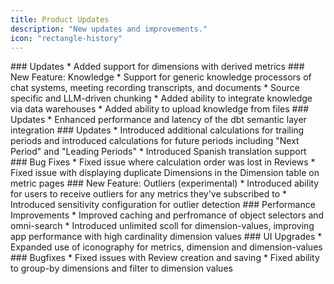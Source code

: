 ```yaml
---
title: Product Updates
description: "New updates and improvements."
icon: "rectangle-history"
---
```


<Update label="2025-03-25" description="v0.5.23">
  ### Updates
  * Added support for dimensions with derived metrics
</Update>

<Update label="2025-02-27" description="v0.5.22">
  ### New Feature: Knowledge
  * Support for generic knowledge processors of chat systems, meeting recording transcripts, and documents
  * Source specific and LLM-driven chunking
  * Added ability to integrate knowledge via data warehouses
  * Added ability to upload knowledge from files
</Update>

<Update label="2024-12-20" description="v0.5.21">
  ### Updates
  * Enhanced performance and latency of the dbt semantic layer integration
</Update>

<Update label="2024-12-12" description="v0.5.20">
  ### Updates
  * Introduced additional calculations for trailing periods and introduced calculations for future periods including "Next Period" and "Leading Periods"
  * Introduced Spanish translation support
  ### Bug Fixes
  * Fixed issue where calculation order was lost in Reviews
  * Fixed issue with displaying duplicate Dimensions in the Dimension table on metric pages
</Update>

<Update label="2024-12-06" description="v0.5.2">
  ### New Feature: Outliers (experimental)
  * Introduced ability for users to receive outliers for any metrics they've
    subscribed to
  * Introduced sensitivity configuration for outlier detection
</Update>

<Update label="2024-11-26" description="v0.5.1">
  ### Performance Improvements
  * Improved caching and perfromance of object selectors and omni-search
  * Introduced unlimited scoll for dimension-values, improving app performance with high cardinality dimension values
  ### UI Upgrades
  * Expanded use of iconography for metrics, dimension and dimension-values
  ### Bugfixes
  * Fixed issues with Review creation and saving
  * Fixed ability to group-by dimensions and filter to dimension values
</Update>
